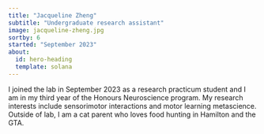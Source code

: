 ```yaml
---
title: "Jacqueline Zheng"
subtitle: "Undergraduate research assistant"
image: jacqueline-zheng.jpg
sortby: 6
started: "September 2023"
about:
  id: hero-heading
  template: solana
---
```


:::{#hero-heading}

I joined the lab in September 2023 as a research practicum student and I am in my third year of the Honours Neuroscience program. My research interests include sensorimotor interactions and motor learning metascience. Outside of lab, I am a cat parent who loves food hunting in Hamilton and the GTA.

:::
